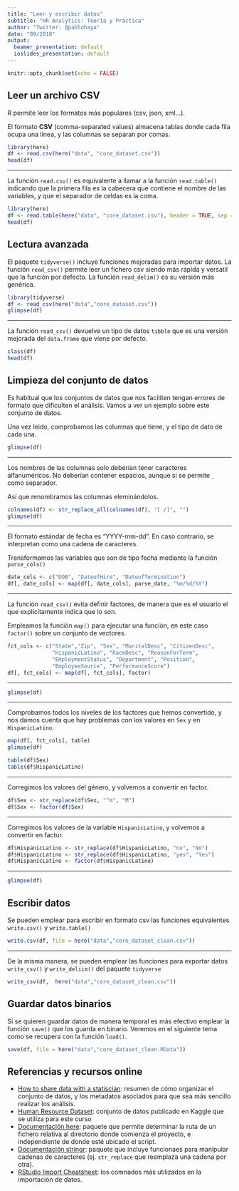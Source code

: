 ```yaml
---
title: "Leer y escribir datos"
subtitle: "HR Analytics: Teoría y Práctica"
author: "Twitter: @pablohaya"
date: "09/2018"
output:
  beamer_presentation: default
  ioslides_presentation: default
---
```


```r
knitr::opts_chunk$set(echo = FALSE)
```

## Leer un archivo CSV

R permite leer los formatos más populares (csv, json, xml...). 

El formato **CSV** (comma-separated values) almacena tablas donde cada fila ocupa una línea, y las columnas se separan por comas.

```r
library(here)
df <- read.csv(here("data", "core_dataset.csv"))
head(df)
```

---

La función `read.csv()` es equivalente a llamar a la función `read.table()` indicando que la primera fila es la cabecera que contiene el nombre de las variables, y que el separador de celdas es la coma.

```r
library(here)
df <- read.table(here("data", "core_dataset.csv"), header = TRUE, sep = ",")
head(df)
```

## Lectura avanzada

El paquete `tidyverse()` incluye funciones mejoradas para importar datos. La función `read_csv()` permite leer un fichero csv siendo más rápida y versatil que la función por defecto. La función `read_delim()` es su versión más genérica.

```r
library(tidyverse)
df <- read_csv(here("data","core_dataset.csv"))
glimpse(df)
```

---

La función `read_csv()` devuelve un tipo de datos `tibble` que es una versión mejorada del `data.frame` que viene por defecto.

```r
class(df)
head(df)
```

## Limpieza del conjunto de datos

Es habitual que los conjuntos de datos que nos faciliten tengan errores de formato que dificulten el análisis. Vamos a ver un ejemplo sobre este conjunto de datos.

Una vez leido, comprobamos las columnas que tiene, y el tipo de dato de cada una.

```r
glimpse(df)
```

---

Los nombres de las columnas solo deberían tener caracteres alfanuméricos. No deberían contener espacios, aunque si se permite `_` como separador.

Así que renombramos las columnas eleminándolos.

```r
colnames(df) <- str_replace_all(colnames(df), "[ /]", "")
glimpse(df)
```

---

El formato estándar de fecha es "YYYY-mm-dd". En caso contrario, se interpretan como una cadena de caracteres.

Transformamos las variables que son de tipo fecha mediante la función `parse_cols()`

```r
date_cols <- c("DOB", "DateofHire", "DateofTermination")
df[, date_cols] <- map(df[, date_cols], parse_date, "%m/%d/%Y")
```

---

La función `read_csv()` evita definir factores, de manera que es el usuario el que explícitamente indica que lo son.

Empleamos la función `map()` para ejecutar una función, en este caso `factor()` sobre un conjunto de vectores. 

```r
fct_cols <- c("State","Zip", "Sex", "MaritalDesc", "CitizenDesc", 
              "HispanicLatino", "RaceDesc", "ReasonForTerm", 
              "EmploymentStatus", "Department", "Position", 
              "EmployeeSource", "PerformanceScore")
df[, fct_cols] <- map(df[, fct_cols], factor)
```
---

```r
glimpse(df)
```

---

Comprobamos todos los niveles de los factores que hemos convertido, y nos damos cuenta que hay problemas con los valores en `Sex` y en `HispanicLatino`.

```r
map(df[, fct_cols], table)
glimpse(df)
```

```r
table(df$Sex)
table(df$HispanicLatino)
```

---

Corregimos los valores del género, y volvemos a convertir en factor.

```r
df$Sex <- str_replace(df$Sex, "^m", "M")
df$Sex <- factor(df$Sex)
```

---

Corregimos los valores de la variable `HispanicLatino`, y volvemos a convertir en factor.

```r
df$HispanicLatino <- str_replace(df$HispanicLatino, "no", "No")
df$HispanicLatino <- str_replace(df$HispanicLatino, "yes", "Yes")
df$HispanicLatino <- factor(df$HispanicLatino)
```

---

```r
glimpse(df)
```

## Escribir datos

Se pueden emplear para escribir en formato csv las funciones equivalentes `write.csv()` y `write.table()` 

```r
write.csv(df, file = here("data","core_dataset_clean.csv"))
```

---

De la misma manera, se pueden emplear las funciones para exportar datos `write_csv()` y `write_deliim()` del paquete `tidyverse`

```r
write_csv(df,  here("data","core_dataset_clean.csv"))
```

## Guardar datos binarios

Si se quieren guardar datos de manera temporal es más efectivo emplear la función `save()` que los guarda en binario. Veremos en el siguiente tema como se recupera con la función `load()`.

```r
save(df, file = here("data","core_dataset_clean.RData"))
```

## Referencias y recursos online

* [How to share data with a statiscian](https://github.com/jtleek/datasharing): resumen de cómo organizar el conjunto de datos, y los metadatos asociados para que sea más sencillo realizar los análisis.
* [Human Resource Dataset](https://www.kaggle.com/rhuebner/human-resources-data-set): conjunto de datos publicado en Kaggle que se utiliza para este curso
* [Documentación here](https://here.r-lib.org/): paquete que permite determinar la ruta de un fichero relativa al directorio donde comienza el proyecto, e independiente de donde esté ubicado el script.
* [Documentación stringr](https://www.rdocumentation.org/packages/stringr/versions/1.3.1): paquete que incluye funcionaes para manipular cadenas de caracteres (ej. `str_replace` que reemplaza una cadena por otra).
* [RStudio Import Cheatsheet](https://rawgit.com/rstudio/cheatsheets/master/data-import.pdf): los comnados más utilizados en la importación de datos.

